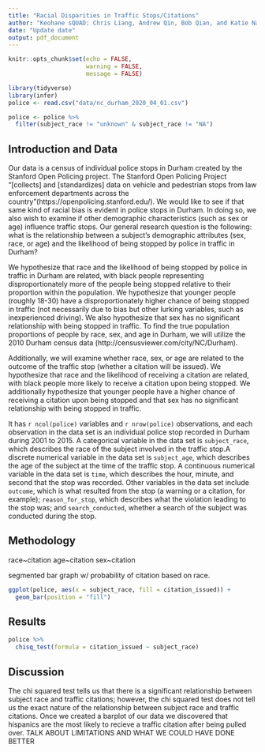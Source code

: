 ```yaml
---
title: "Racial Disparities in Traffic Stops/Citations"
author: "Keohane sQUAD: Chris Liang, Andrew Qin, Bob Qian, and Katie Nash"
date: "Update date"
output: pdf_document
---
```


```r
knitr::opts_chunk$set(echo = FALSE, 
                      warning = FALSE, 
                      message = FALSE)
```

```r
library(tidyverse)
library(infer)
police <- read.csv("data/nc_durham_2020_04_01.csv")
```

```r
police <- police %>% 
  filter(subject_race != "unknown" & subject_race != "NA")
```


## Introduction and Data

Our data is a census of individual police stops in Durham created by the Stanford Open Policing project. The Stanford Open Policing Project "[collects] and [standardizes] data on vehicle and pedestrian stops from law enforcement departments across the country"(https://openpolicing.stanford.edu/). We would like to see if that same kind of racial bias is evident in police stops in Durham. In doing so, we also wish to examine if other demographic characteristics (such as sex or age) influence traffic stops. Our general research question is the following: what is the relationship between a subject's demographic attributes (sex, race, or age) and the likelihood of being stopped by police in traffic in Durham? 

We hypothesize that race and the likelihood of being stopped by police in traffic in Durham are related, with black people representing disproportionately more of the people being stopped relative to their proportion within the population. We hypothesize that younger people (roughly 18-30) have a disproportionately higher chance of being stopped in traffic (not necessarily due to bias but other lurking variables, such as inexperienced driving). We also hypothesize that sex has no significant relationship with being stopped in traffic. To find the true population proportions of people by race, sex, and age in Durham, we will utilize the 2010 Durham census data (http://censusviewer.com/city/NC/Durham). 

Additionally, we will examine whether race, sex, or age are related to the outcome of the traffic stop (whether a citation will be issued). We hypothesize that race and the likelihood of receiving a citation are related, with black people more likely to receive a citation upon being stopped. We additionally hypothesize that younger people have a higher chance of receiving a citation upon being stopped and that sex has no significant relationship with being stopped in traffic.

It has `r ncol(police)` variables and `r nrow(police)` observations, and each observation in the data set is an individual police stop recorded in Durham during 2001 to 2015. A categorical variable in the data set is `subject_race`, which describes the race of the subject involved in the traffic stop.A discrete numerical variable in the data set is `subject_age`, which describes the age of the subject at the time of the traffic stop. A continuous numerical variable in the data set is `time`, which describes the hour, minute, and second that the stop was recorded. Other variables in the data set include `outcome`, which is what resulted from the stop (a warning or a citation, for example); `reason_for_stop`, which describes what the violation leading to the stop was; and `search_conducted`, whether a search of the subject was conducted during the stop.


## Methodology

race~citation
age~citation
sex~citation

segmented bar graph w/ probability of citation based on race. 

```r
ggplot(police, aes(x = subject_race, fill = citation_issued)) + 
  geom_bar(position = "fill")
```


## Results

```r
police %>% 
  chisq_test(formula = citation_issued ~ subject_race)
```


## Discussion



The chi squared test tells us that there is a significant relationship between subject race and traffic citations; however, the chi squared test does not tell us the exact nature of the relationship between subject race and traffic citations. Once we created a barplot of our data we discovered that hispanics are the most likely to recieve a traffic citation after being pulled over. 
TALK ABOUT LIMITATIONS AND WHAT WE COULD HAVE DONE BETTER